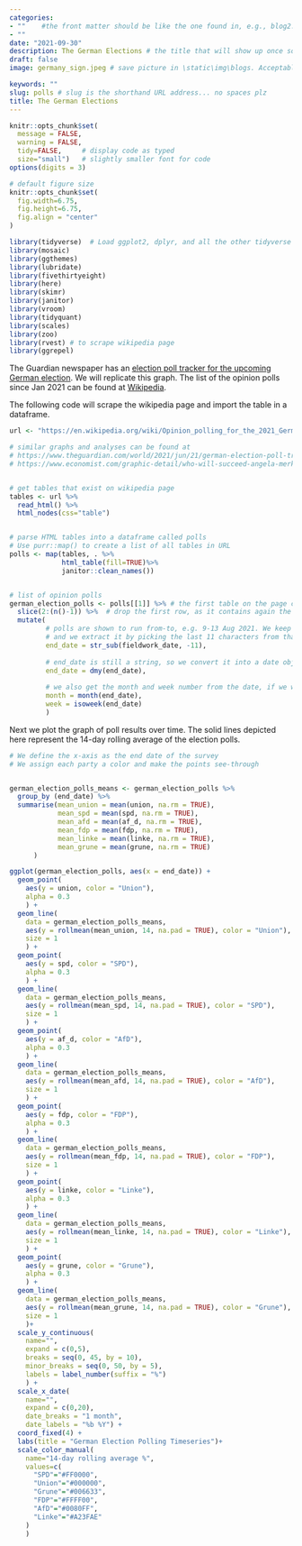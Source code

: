 ```yaml
---
categories:  
- ""    #the front matter should be like the one found in, e.g., blog2.md. It cannot be like the normal Rmd we used
- ""
date: "2021-09-30"
description: The German Elections # the title that will show up once someone gets to this page
draft: false
image: germany_sign.jpeg # save picture in \static\img\blogs. Acceptable formats= jpg, jpeg, or png . Your iPhone pics wont work

keywords: ""
slug: polls # slug is the shorthand URL address... no spaces plz
title: The German Elections
---
```


```r
knitr::opts_chunk$set(
  message = FALSE, 
  warning = FALSE, 
  tidy=FALSE,     # display code as typed
  size="small")   # slightly smaller font for code
options(digits = 3)

# default figure size
knitr::opts_chunk$set(
  fig.width=6.75, 
  fig.height=6.75,
  fig.align = "center"
)
```


```r
library(tidyverse)  # Load ggplot2, dplyr, and all the other tidyverse packages
library(mosaic)
library(ggthemes)
library(lubridate)
library(fivethirtyeight)
library(here)
library(skimr)
library(janitor)
library(vroom)
library(tidyquant)
library(scales)
library(zoo)
library(rvest) # to scrape wikipedia page
library(ggrepel)
```


The Guardian newspaper has an [election poll tracker for the upcoming German election](https://www.theguardian.com/world/2021/aug/20/german-election-poll-tracker-who-will-be-the-next-chancellor). We will replicate this graph.
The list of the opinion polls since Jan 2021 can be found at [Wikipedia](https://en.wikipedia.org/wiki/Opinion_polling_for_the_2021_German_federal_election).


The following code will scrape the wikipedia page and import the table in a dataframe.


```r
url <- "https://en.wikipedia.org/wiki/Opinion_polling_for_the_2021_German_federal_election"

# similar graphs and analyses can be found at 
# https://www.theguardian.com/world/2021/jun/21/german-election-poll-tracker-who-will-be-the-next-chancellor
# https://www.economist.com/graphic-detail/who-will-succeed-angela-merkel


# get tables that exist on wikipedia page 
tables <- url %>% 
  read_html() %>% 
  html_nodes(css="table")


# parse HTML tables into a dataframe called polls 
# Use purr::map() to create a list of all tables in URL
polls <- map(tables, . %>% 
             html_table(fill=TRUE)%>% 
             janitor::clean_names())


# list of opinion polls
german_election_polls <- polls[[1]] %>% # the first table on the page contains the list of all opinions polls
  slice(2:(n()-1)) %>%  # drop the first row, as it contains again the variable names and last row that contains 2017 results
  mutate(
         # polls are shown to run from-to, e.g. 9-13 Aug 2021. We keep the last date, 13 Aug here, as the poll date
         # and we extract it by picking the last 11 characters from that field
         end_date = str_sub(fieldwork_date, -11),
         
         # end_date is still a string, so we convert it into a date object using lubridate::dmy()
         end_date = dmy(end_date),
         
         # we also get the month and week number from the date, if we want to do analysis by month- week, etc.
         month = month(end_date),
         week = isoweek(end_date)
         )
```


Next we plot the graph of poll results over time. The solid lines depicted here represent the 14-day rolling average of the election polls.
```r

# We define the x-axis as the end date of the survey
# We assign each party a color and make the points see-through


german_election_polls_means <- german_election_polls %>% 
  group_by (end_date) %>% 
  summarise(mean_union = mean(union, na.rm = TRUE), 
            mean_spd = mean(spd, na.rm = TRUE), 
            mean_afd = mean(af_d, na.rm = TRUE),
            mean_fdp = mean(fdp, na.rm = TRUE),
            mean_linke = mean(linke, na.rm = TRUE),
            mean_grune = mean(grune, na.rm = TRUE)
      )

ggplot(german_election_polls, aes(x = end_date)) + 
  geom_point(
    aes(y = union, color = "Union"), 
    alpha = 0.3
    ) +
  geom_line(
    data = german_election_polls_means, 
    aes(y = rollmean(mean_union, 14, na.pad = TRUE), color = "Union"), 
    size = 1
    ) +
  geom_point(
    aes(y = spd, color = "SPD"), 
    alpha = 0.3
    ) +
  geom_line(
    data = german_election_polls_means, 
    aes(y = rollmean(mean_spd, 14, na.pad = TRUE), color = "SPD"), 
    size = 1
    ) +
  geom_point(
    aes(y = af_d, color = "AfD"), 
    alpha = 0.3
    ) +
  geom_line(
    data = german_election_polls_means, 
    aes(y = rollmean(mean_afd, 14, na.pad = TRUE), color = "AfD"), 
    size = 1
    ) +
  geom_point(
    aes(y = fdp, color = "FDP"), 
    alpha = 0.3
    ) +
  geom_line(
    data = german_election_polls_means, 
    aes(y = rollmean(mean_fdp, 14, na.pad = TRUE), color = "FDP"), 
    size = 1
    ) +
  geom_point(
    aes(y = linke, color = "Linke"), 
    alpha = 0.3
    ) +
  geom_line(
    data = german_election_polls_means, 
    aes(y = rollmean(mean_linke, 14, na.pad = TRUE), color = "Linke"), 
    size = 1
    ) +
  geom_point(
    aes(y = grune, color = "Grune"), 
    alpha = 0.3
    ) +
  geom_line(
    data = german_election_polls_means, 
    aes(y = rollmean(mean_grune, 14, na.pad = TRUE), color = "Grune"), 
    size = 1
    )+
  scale_y_continuous(
    name="", 
    expand = c(0,5), 
    breaks = seq(0, 45, by = 10),
    minor_breaks = seq(0, 50, by = 5),
    labels = label_number(suffix = "%")
    ) +
  scale_x_date(
    name="", 
    expand = c(0,20), 
    date_breaks = "1 month", 
    date_labels = "%b %Y") + 
  coord_fixed(4) +
  labs(title = "German Election Polling Timeseries")+
  scale_color_manual(
    name="14-day rolling average %", 
    values=c(
      "SPD"="#FF0000",      
      "Union"="#000000",
      "Grune"="#006633",
      "FDP"="#FFFF00",
      "AfD"="#0080FF",      
      "Linke"="#A23FAE"
    )
    )

```









